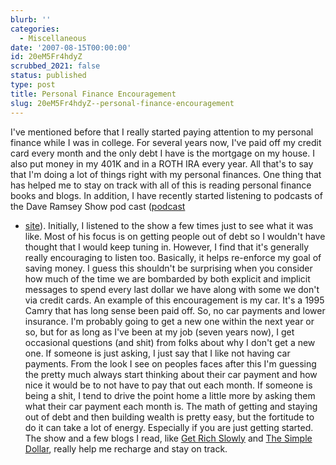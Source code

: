 ```yaml
---
blurb: ''
categories:
  - Miscellaneous
date: '2007-08-15T00:00:00'
id: 20eM5Fr4hdyZ
scrubbed_2021: false
status: published
type: post
title: Personal Finance Encouragement
slug: 20eM5Fr4hdyZ--personal-finance-encouragement
---
```


I've mentioned before that I really started paying attention to my
personal finance while I was in college. For several years now,
I've paid off my credit card every month and the only debt I have
is the mortgage on my house. I also put money in my 401K and in a
ROTH IRA every year. All that's to say that I'm doing a lot of
things right with my personal finances. One thing that has helped
me to stay on track with all of this is reading personal finance
books and blogs. In addition, I have recently started listening to
podcasts of the Dave Ramsey Show pod cast
([podcast](http://www.daveramsey.com/media/audio/podcast/podcast.xml)
- [site](http://www.daveramsey.com/)). Initially, I listened to the
show a few times just to see what it was like. Most of his focus is
on getting people out of debt so I wouldn't have thought that I
would keep tuning in. However, I find that it's generally really
encouraging to listen too. Basically, it helps re-enforce my goal
of saving money. I guess this shouldn't be surprising when you
consider how much of the time we are bombarded by both explicit and
implicit messages to spend every last dollar we have along with
some we don't via credit cards. An example of this encouragement is
my car. It's a 1995 Camry that has long sense been paid off. So, no
car payments and lower insurance. I'm probably going to get a new
one within the next year or so, but for as long as I've been at my
job (seven years now), I get occasional questions (and shit) from
folks about why I don't get a new one. If someone is just asking, I
just say that I like not having car payments. From the look I see
on peoples faces after this I'm guessing the pretty much always
start thinking about their car payment and how nice it would be to
not have to pay that out each month. If someone is being a shit, I
tend to drive the point home a little more by asking them what
their car payment each month is. The math of getting and staying
out of debt and then building wealth is pretty easy, but the
fortitude to do it can take a lot of energy. Especially if you are
just getting started. The show and a few blogs I read, like
[Get Rich Slowly](http://www.getrichslowly.org/blog/) and
[The Simple Dollar](http://www.thesimpledollar.com/), really help
me recharge and stay on track.
